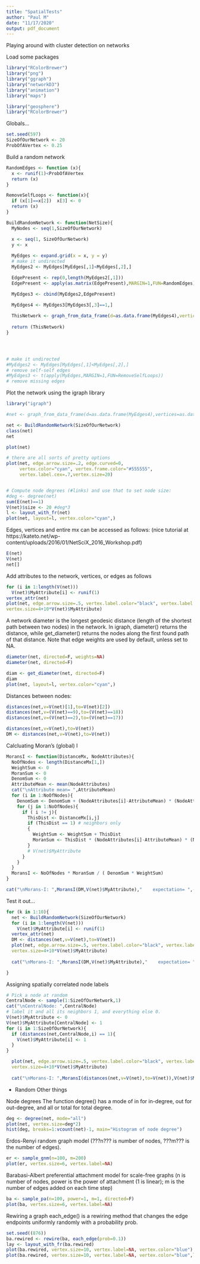 ```yaml
---
title: "SpatialTests"
author: "Paul M"
date: "11/17/2020"
output: pdf_document
---
```


Playing around with cluster detection on networks

Load some packages

```r
library("RColorBrewer") 
library("png")
library("ggraph")
library("networkD3")
library("animation")
library("maps")

library("geosphere")
library("RColorBrewer")
```

Globals...
```r
set.seed(597)
SizeOfOurNetwork <- 20
ProbOfAVertex <- 0.25
```


Build a random network
```r

RandomEdges <- function (x){
  x <- runif(1)<ProbOfAVertex
  return (x)
}

RemoveSelfLoops <- function(x){
  if (x[1]==x[2])  x[3] <- 0
  return (x)
}

BuildRandomNetwork <- function(NetSize){
  MyNodes <- seq(1,SizeOfOurNetwork)

  x <- seq(1, SizeOfOurNetwork)
  y <- x
  
  MyEdges <- expand.grid(x = x, y = y)
  # make it undirected
  MyEdges2 <- MyEdges[MyEdges[,1]<MyEdges[,2],]

  EdgePresent <- rep(0,length(MyEdges2[,1]))
  EdgePresent <- apply(as.matrix(EdgePresent),MARGIN=1,FUN=RandomEdges)

  MyEdges3 <- cbind(MyEdges2,EdgePresent)
  
  MyEdges4 <- MyEdges3[MyEdges3[,3]==1,]

  ThisNetwork <- graph_from_data_frame(d=as.data.frame(MyEdges4),vertices=as.data.frame(MyNodes), directed=F) 
  
  return (ThisNetwork)
}




# make it undirected
#MyEdges2 <- MyEdges[MyEdges[,1]<MyEdges[,2],]
# remove self-self edges
#MyEdges3 <- t(apply(MyEdges,MARGIN=1,FUN=RemoveSelfLoops))
# remove missing edges


```


Plot the network using the igraph library
```r
library("igraph")

#net <- graph_from_data_frame(d=as.data.frame(MyEdges4),vertices=as.data.frame(MyNodes), directed=F) 

net <- BuildRandomNetwork(SizeOfOurNetwork)
class(net)
net 

plot(net) 

# there are all sorts of pretty options
plot(net, edge.arrow.size=.2, edge.curved=0,
     vertex.color="cyan", vertex.frame.color="#555555",
     vertex.label.cex=.7,vertex.size=20) 


# Compute node degrees (#links) and use that to set node size:
#deg <- degree(net)
sum(E(net)==1)
V(net)$size <- 20 #deg*3
l <- layout_with_fr(net)
plot(net, layout=l, vertex.color="cyan",)


```

Edges, vertices and entire mx can be accessed as follows: (nice tutorial at https://kateto.net/wp-content/uploads/2016/01/NetSciX_2016_Workshop.pdf)
```r
E(net)
V(net)
net[]
```

Add attributes to the network, vertices, or edges as follows
```r
for (i in 1:length(V(net)))
  V(net)$MyAttribute[i] <- runif(1)
vertex_attr(net)
plot(net, edge.arrow.size=.5, vertex.label.color="black", vertex.label.dist=1.5,
vertex.size=4+10*V(net)$MyAttribute)
```

A network diameter is the longest geodesic distance (length of the shortest path between two nodes)
in the network. In igraph, diameter() returns the distance, while get_diameter() returns the
nodes along the first found path of that distance.
Note that edge weights are used by default, unless set to NA.
```r
diameter(net, directed=F, weights=NA)
diameter(net, directed=F)

diam <- get_diameter(net, directed=F)
diam
plot(net, layout=l, vertex.color="cyan",)
```

Distances between nodes:
```r
distances(net,v=V(net)[1],to=V(net)[2])
distances(net,v=(V(net)==9),to=(V(net)==18))
distances(net,v=(V(net)==2),to=(V(net)==17))

distances(net,v=V(net),to=V(net))
DM <- distances(net,v=V(net),to=V(net))


```

Calcluating Moran's (global) I
```r

MoransI <- function(DistanceMx, NodeAttributes){
  NoOfNodes <- length(DistanceMx[1,])
  WeightSum <- 0
  MoranSum <- 0
  DenomSum <- 0
  AttributeMean <- mean(NodeAttributes)
  cat("\nAttribute mean= ",AttributeMean)
  for (i in 1:NoOfNodes){
    DenomSum <- DenomSum + (NodeAttributes[i]-AttributeMean) * (NodeAttributes[i]-AttributeMean) 
    for (j in 1:NoOfNodes){
      if ( i != j){
        ThisDist <- DistanceMx[i,j]
        if (ThisDist == 1) # neighbors only
        {
          WeightSum <- WeightSum + ThisDist
          MoranSum <- ThisDist * (NodeAttributes[i]-AttributeMean) * (NodeAttributes[j]-AttributeMean)
        }
        # V(net)$MyAttribute
      }
    }
  }
  MoransI <- NoOfNodes * MoranSum / ( DenomSum * WeightSum)
}

cat("\nMorans-I: ",MoransI(DM,V(net)$MyAttribute),"    expectation= ",-1/(length(V(net)$MyAttribute)-1))

```

Test it out...
```r
for (k in 1:10){
  net <- BuildRandomNetwork(SizeOfOurNetwork)
  for (i in 1:length(V(net)))
    V(net)$MyAttribute[i] <- runif(1)
  vertex_attr(net)
  DM <- distances(net,v=V(net),to=V(net))
  plot(net, edge.arrow.size=.5, vertex.label.color="black", vertex.label.dist=1.5,
  vertex.size=4+10*V(net)$MyAttribute)
  
  cat("\nMorans-I: ",MoransI(DM,V(net)$MyAttribute),"    expectation= ",-1/(length(V(net)$MyAttribute)-1))

}

```

Assigning spatially correlated node labels
```r
# Pick a node at random
CentralNode <- sample(1:SizeOfOurNetwork,1)
cat("\nCentralNode: ",CentralNode)
# label it and all its neighbors 1, and everything else 0.
V(net)$MyAttribute <- 0
V(net)$MyAttribute[CentralNode] <- 1
for (i in 1:SizeOfOurNetwork){
  if (distances(net,CentralNode,i) == 1){
    V(net)$MyAttribute[i] <- 1
  }
}

  plot(net, edge.arrow.size=.5, vertex.label.color="black", vertex.label.dist=1.5,
  vertex.size=4+10*V(net)$MyAttribute)
  
  cat("\nMorans-I: ",MoransI(distances(net,v=V(net),to=V(net)),V(net)$MyAttribute),"    expectation= ",-1/(length(V(net)$MyAttribute)-1))

```


* Random Other things

Node degrees
The function degree() has a mode of in for in-degree, out for out-degree, and all or total for
total degree.
```r
deg <- degree(net, mode="all")
plot(net, vertex.size=deg*2)
hist(deg, breaks=1:vcount(net)-1, main="Histogram of node degree")
```



Erdos-Renyi random graph model
(???n??? is number of nodes, ???m??? is the number of edges).
```r
er <- sample_gnm(n=100, m=200)
plot(er, vertex.size=6, vertex.label=NA)
```

Barabasi-Albert preferential attachment model for scale-free graphs
(n is number of nodes, power is the power of attachment (1 is linear); m is the number of edges
added on each time step)
```r
ba <- sample_pa(n=100, power=1, m=1, directed=F)
plot(ba, vertex.size=6, vertex.label=NA)
```



Rewiring a graph
each_edge() is a rewiring method that changes the edge endpoints uniformly randomly with a
probability prob.
```r
set.seed((876))
ba.rewired <- rewire(ba, each_edge(prob=0.1))
lay <- layout_with_fr(ba.rewired)
plot(ba.rewired, vertex.size=10, vertex.label=NA, vertex.color="blue")
plot(ba.rewired, vertex.size=10, vertex.label=NA, vertex.color="blue",layout=lay)
```
